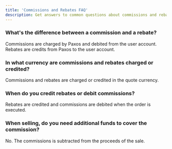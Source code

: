 ```yaml
---
title: 'Commissions and Rebates FAQ'
description: Get answers to common questions about commissions and rebates.
---
```


### What's the difference between a commission and a rebate?
Commissions are charged by Paxos and debited from the user account. Rebates are credits from Paxos to the user account.

### In what currency are commissions and rebates charged or credited?
Commissions and rebates are charged or credited in the quote currency.

### When do you credit rebates or debit commissions?
Rebates are credited and commissions are debited when the order is executed.

### When selling, do you need additional funds to cover the commission?
No. The commissions is subtracted from the proceeds of the sale.
